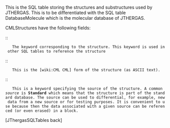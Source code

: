 This is the SQL table storing the structures and substructures used by JTHERGAS. This is to be differentiated with the SQL table DatabaseMolecule which is the molecular database of JTHERGAS.

CMLStructures have the following fields:

{{{ElementName}}}::
    The keyword corresponding to the structure. This keyword is used in other SQL tables to reference the structure
{{{CMLStructure}}}::
    This is the [wiki:CML CML] form of the structure (as ASCII text).
{{{Source}}}::
    This is a keyword specifying the source of the structure. A common ''source'' is '''Standard''' which means that the structure is part of the standard database. The source can be used to differential, for example, new data from a new source or for testing purposes. It is convenient to use because then the data associated with a given source can be referenced (or even erased) in a block.

[JThergasSQLTables back]